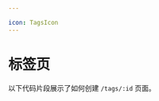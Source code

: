 ```yaml
---

icon: TagsIcon
---
```



# 标签页

以下代码片段展示了如何创建 `/tags/:id` 页面。

<ExampleCode
  example="blog"
  filePath="app/tags/[tag]/page.jsx"
  metadata="/getPosts/ /getTags/"
/>